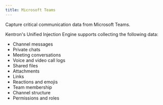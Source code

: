 ```yaml
---
title: Microsoft Teams
---
```


Capture critical communication data from Microsoft Teams.


Kentron's Unified Injection Engine supports collecting the following data:

- Channel messages
- Private chats
- Meeting conversations
- Voice and video call logs
- Shared files
- Attachments
- Links
- Reactions and emojis
- Team membership
- Channel structure
- Permissions and roles

